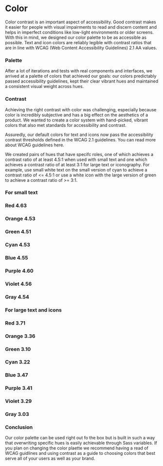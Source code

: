 

<Meta title="Components/Foundations/Color" />

# Color

Color contrast is an important aspect of accessibility. Good contrast makes it easier for people with visual impairments to read and discern content and helps in imperfect conditions like low-light environments or older screens. With this in mind, we designed our color palette to be as accessible as possible. Text and icon colors are reliably legible with contrast ratios that are in line with WCAG (Web Content Accessibility Guidelines) 2.1 AA values.

### Palette

<div className="color-palette">
    <div className="color red-1"></div>
    <div className="color red-2"></div>
    <div className="color orange-1"></div>
    <div className="color orange-2"></div>
    <div className="color green-1"></div>
    <div className="color green-2"></div>
    <div className="color cyan-1"></div>
    <div className="color cyan-2"></div>
    <div className="color blue-1"></div>
    <div className="color blue-2"></div>
    <div className="color purple-1"></div>
    <div className="color purple-2"></div>
    <div className="color violet-1"></div>
    <div className="color violet-2"></div>
    <div className="color black"></div>
    <div className="color gray-1"></div>
    <div className="color gray-2"></div>
    <div className="color gray-3"></div>
    <div className="color gray-4"></div>
    <div className="color gray-5"></div>
    <div className="color gray-6"></div>
</div>

After a lot of iterations and tests with real components and interfaces, we arrived at a palette of colors that achieved our goals: our colors predictably passed accessibility guidelines, kept their clear vibrant hues and maintained a consistent visual weight across hues.

### Contrast

Achieving the right contrast with color was challenging, especially because color is incredibly subjective and has a big effect on the aesthetics of a product. We wanted to create a color system with hand-picked, vibrant colors that also met standards for accessibility and contrast.

Assuredly, our default colors for text and icons now pass the accessibility contrast thresholds defined in the WCAG 2.1 guidelines. You can read more about WCAG guidelines here.

We created pairs of hues that have specifc roles, one of which achieves a contrast ratio of at least 4.5:1 when used with small text and one which achieves a contrast ratio of at least 3:1 for large text or iconography. For example, use small white text on the small version of cyan to achieve a contrast ratio of <= 4.5:1 or use a white icon with the large version of green to achieve a contrast ratio of >= 3:1.

### For small text

<div className="color-typography">
    <div className="small-colors">
        <h3 className="red-small">Red <b>4.63</b></h3>
        <h3 className="orange-small">Orange <b>4.53</b></h3>
        <h3 className="green-small">Green <b>4.51</b></h3>
        <h3 className="cyan-small">Cyan <b>4.53</b></h3>
        <h3 className="blue-small">Blue <b>4.55</b></h3>
        <h3 className="purple-small">Purple <b>4.60</b></h3>
        <h3 className="violet-small">Violet <b>4.56</b></h3>
        <h3 className="gray-small">Gray <b>4.54</b></h3>
    </div>
</div>

### For large text and icons

<div className="color-typography">
    <div className="large-colors">
        <h3 className="red-large">Red <b>3.71</b></h3>
        <h3 className="orange-large">Orange <b>3.36</b></h3>
        <h3 className="green-large">Green <b>3.10</b></h3>
        <h3 className="cyan-large">Cyan <b>3.22</b></h3>
        <h3 className="blue-large">Blue <b>3.47</b></h3>
        <h3 className="purple-large">Purple <b>3.41</b></h3>
        <h3 className="violet-large">Violet <b>3.29</b></h3>
        <h3 className="gray-large">Gray <b>3.03</b></h3>
    </div>
</div>

### Conclusion

Our color palette can be used right out fo the box but is built in such a way that overwriting specific hues is easily achievable through Sass variables. If you plan on changing the color plaette we recommend having a read of WCAG guidlines and using contrast as a guide to choosing colors that best serve all of your users as well as your brand.